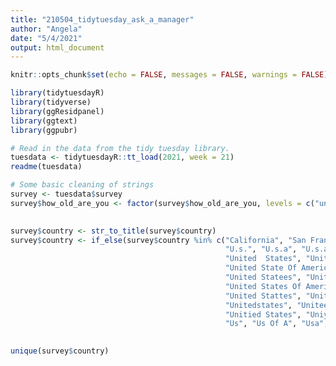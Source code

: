```yaml
---
title: "210504_tidytuesday_ask_a_manager"
author: "Angela"
date: "5/4/2021"
output: html_document
---
```


```r
knitr::opts_chunk$set(echo = FALSE, messages = FALSE, warnings = FALSE)
```

```r
library(tidytuesdayR)
library(tidyverse)
library(ggResidpanel)
library(ggtext)
library(ggpubr)
```


```r
# Read in the data from the tidy tuesday library.
tuesdata <- tidytuesdayR::tt_load(2021, week = 21)
readme(tuesdata)
```
```r
# Some basic cleaning of strings
survey <- tuesdata$survey
survey$how_old_are_you <- factor(survey$how_old_are_you, levels = c("under 18", "18-24", "25-34", "35-44", "45-54",
                                                                       "55-64", "65 or over"))

survey$country <- str_to_title(survey$country)
survey$country <- if_else(survey$country %in% c("California", "San Francisco", "The United States", "The Us", "U. S", "U. S.", "U.s",
                                                "U.s.", "U.s.a", "U.s.a.", "U.s>", "U.sa", "Uniited States", "Unite States", 
                                                "United  States", "United Sates", "United Sates Of America", "United Stares", "United State",
                                                "United State Of America", "United Statea", "United Stated", "United Stateds", 
                                                "United Statees", "United States Of America", "United States Of American", 
                                                "United States Of Americas", "United Statesp", "United Statew", "United Statss", 
                                                "United Stattes", "United Statues", "United Status", "United Statws", "United Sttes",
                                                "Unitedstates", "Uniteed States", "Unitef Stated", "Uniter Statez", "Unites States", 
                                                "Unitied States", "Uniyed States", "Uniyes States", "Unted States", "Untied States", 
                                                "Us", "Us Of A", "Usa", "Usaa"), "United States", survey$country)
           
```                    
                    

```r
unique(survey$country)
```



